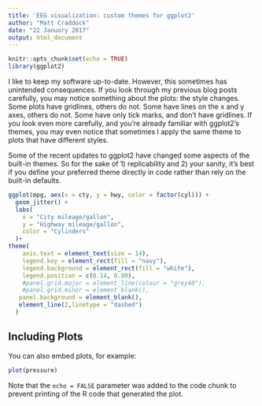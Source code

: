 ```yaml
---
title: 'EEG visualization: custom themes for ggplot2'
author: "Matt Craddock"
date: "22 January 2017"
output: html_document
---
```


```r
knitr::opts_chunk$set(echo = TRUE)
library(ggplot2)
```

I like to keep my software up-to-date. However, this sometimes has unintended consequences. If you look through my previous blog posts carefully, you may notice something about the plots: the style changes. Some plots have gridlines, others do not. Some have lines on the x and y axes, others do not. Some have only tick marks, and don't have gridlines. If you look even more carefully, and you're already familiar with ggplot2's themes, you may even  notice that sometimes I apply the same theme to plots that have different styles.

Some of the recent updates to ggplot2 have changed some aspects of the built-in themes. So for the sake of 1) replicability and 2) your sanity, it's best if you define your preferred theme directly in code rather than rely on the built-in defaults.

```r
ggplot(mpg, aes(x = cty, y = hwy, color = factor(cyl))) +
  geom_jitter() +
  labs(
    x = "City mileage/gallon",
    y = "Highway mileage/gallon",
    color = "Cylinders"
  )+
theme(
    axis.text = element_text(size = 14),
    legend.key = element_rect(fill = "navy"),
    legend.background = element_rect(fill = "white"),
    legend.position = c(0.14, 0.80),
    #panel.grid.major = element_line(colour = "grey40"),
    #panel.grid.minor = element_blank(),
   panel.background = element_blank(),
   element_line(2,linetype = "dashed")
  )
```

## Including Plots

You can also embed plots, for example:

```r
plot(pressure)
```

Note that the `echo = FALSE` parameter was added to the code chunk to prevent printing of the R code that generated the plot.
